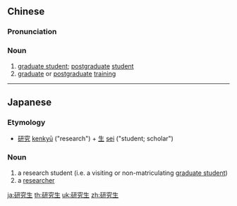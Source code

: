==Chinese==
{{zh-forms|type=21}}

===Pronunciation===
{{zh-pron
|m=yán究shēng
|c=jin4 gau3 saang1
|mn=qz:gián-kiù-sng/tw,xm,zz:gián-kiù-seng
|ma=Zh-yánjiusheng.ogg
|cat=n
}}

===Noun===
{{zh-noun}}

# [[graduate student]]; [[postgraduate]] [[student]] {{gloss|i.e. at a level above an [[undergraduate]] degree}}
# [[graduate]] or [[postgraduate]] [[training]]

{{zh-cat|Intermediate}}

----

==Japanese==
{{ja-kanjitab|けん|きゅう|せい|yomi=on}}

===Etymology===
* [[研究]] [[kenkyū]] ("research") + [[生]] [[sei]] ("student; scholar")

===Noun===
{{ja-noun|けんきゅうせい}}

# a research student (i.e. a visiting or non-matriculating [[graduate student]])
# a [[researcher]]

[[ja:研究生]]
[[th:研究生]]
[[uk:研究生]]
[[zh:研究生]]